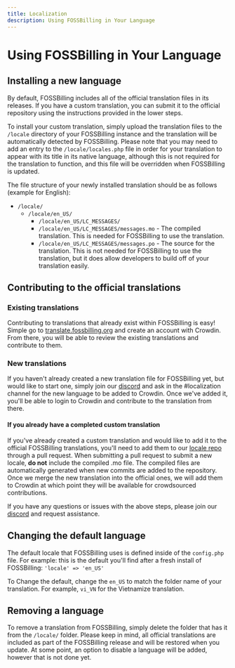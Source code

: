 ```yaml
---
title: Localization
description: Using FOSSBilling in Your Language
---
```



# <FontAwesomeIcon icon={faLanguage} /> Using FOSSBilling in Your Language

## Installing a new language
By default, FOSSBilling includes all of the official translation files in its releases. If you have a custom translation, you can submit it to the official repository using the instructions provided in the lower steps.

To install your custom translation, simply upload the translation files to the `/locale` directory of your FOSSBilling instance and the translation will be automatically detected by FOSSBilling. 
Please note that you may need to add an entry to the `/locale/locales.php` file in order for your translation to appear with its title in its native language, although this is not required for the translation to function, and this file will be overridden when FOSSBilling is updated.

The file structure of your newly installed translation should be as follows (example for English):
  - `/locale/`
    - `/locale/en_US/`
      - `/locale/en_US/LC_MESSAGES/`
      - `/locale/en_US/LC_MESSAGES/messages.mo` - The compiled translation. This is needed for FOSSBilling to use the translation.
      - `/locale/en_US/LC_MESSAGES/messages.po` - The source for the translation. This is not needed for FOSSBilling to use the translation, but it does allow developers to build off of your translation easily.

## Contributing to the official translations

### Existing translations
Contributing to translations that already exist within FOSSBilling is easy! Simple go to [translate.fossbilling.org](https://translate.fossbilling.org/) and create an account with Crowdin. From there, you will be able to review the existing translations and contribute to them.

### New translations
If you haven't already created a new translation file for FOSSBilling yet, but would like to start one, simply join our [discord](https://fossbilling.org/discord) and ask in the #localization channel for the new language to be added to Crowdin.
Once we've added it, you'll be able to login to Crowdin and contribute to the translation from there.

#### If you already have a completed custom translation
If you've already created a custom translation and would like to add it to the official FOSSBilling translations, you'll need to add them to our [locale repo](https://github.com/FOSSBilling/locale) through a pull request.
When submitting a pull request to submit a new locale, **do not** include the compiled .mo file. The compiled files are automatically generated when new commits are added to the repository.
Once we merge the new translation into the official ones, we will add them to Crowdin at which point they will be available for crowdsourced contributions. 

If you have any questions or issues with the above steps, please join our [discord](https://fossbilling.org/discord) and request assistance.

## Changing the default language
The default locale that FOSSBilling uses is defined inside of the `config.php` file.
For example: this is the default you'll find after a fresh install of FOSSBilling:
`'locale' => 'en_US'`

To Change the default, change the `en_US` to match the folder name of your translation. For example, `vi_VN` for the Vietnamize translation.

## Removing a language
To remove a translation from FOSSBilling, simply delete the folder that has it from the `/locale/` folder.
Please keep in mind, all official translations are included as part of the FOSSBilling release and will be restored when you update.
At some point, an option to disable a language will be added, however that is not done yet. 